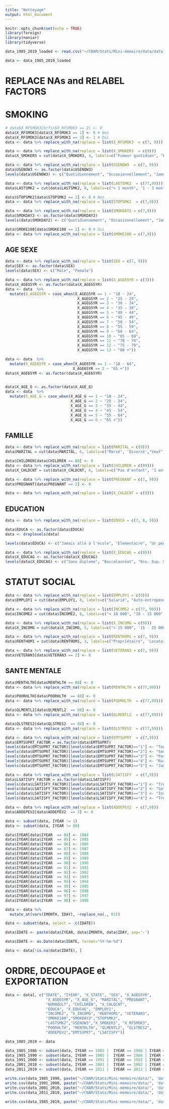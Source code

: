 ```yaml
---
title: "Nettoyage"
output: html_document
---
```


```r
knitr::opts_chunk$set(echo = TRUE)
library(foreign)
library(naniar)
library(tidyverse)
```

```r
data_1985_2019_loaded <- read.csv("~/CNAM/Stats/Mini-memoire/data/data_1985_2019_loaded.csv")
```

```r
data <- data_1985_2019_loaded
```

# REPLACE NAs and RELABEL FACTORS

# SMOKING

```r
# data$X_RFSMOK3[brfss$X_RFSMOK3 == 2] <- 0
data$X_RFSMOK3[data$X_RFSMOK3 == 1] <- 0 # Non
data$X_RFSMOK3[data$X_RFSMOK3 == 2] <- 1 # Oui
data <- data %>% replace_with_na(replace = list(X_RFSMOK3  = c(7, 9)))

data <- data %>% replace_with_na(replace = list(X_SMOKER3  = c(9)))
data$X_SMOKER3 = cut(data$X_SMOKER3, 4, labels=c("Fumeur quotidien", "Fumeur occasionnel", "Ancien fumeur", "Non fumeur"))

data <- data %>% replace_with_na(replace = list(USENOW3  = c(7, 9)))
data$USENOW3 <- as.factor(data$USENOW3)
levels(data$USENOW3) <- c("Quotidiennement", "Occasionnellement", "Jamais")

data <- data %>% replace_with_na(replace = list(LASTSMK2  = c(77,99)))
data$LASTSMK2 = cut(data$LASTSMK2, 8, labels=c("< 1 month", '1 - 3 month',"3 - 6 months","6 - 12 months","1 - 5 year","5 - 10 years", "10 years or more", "Never smoked"))

data$STOPSMK2[data$STOPSMK2 == 2] <- 0 # Non
data <- data %>% replace_with_na(replace = list(STOPSMK2  = c(7,9)))

data <- data %>% replace_with_na(replace = list(SMOKDAY2 = c(7,9)))
data$SMOKDAY2 <- as.factor(data$SMOKDAY2)
levels(data$SMOKDAY2) <- c("Quotidiennement", "Occasionnellement", "Jamais")

data$SMOKE100[data$SMOKE100 == 2] <- 0 # Oui
data <- data %>% replace_with_na(replace = list(SMOKE100 = c(7,9)))
```

## AGE SEXE

```r
data <- data %>% replace_with_na(replace = list(SEX = c(7, 9)))
data$SEX <- as.factor(data$SEX)
levels(data$SEX) <- c("Male", "Female")

data <- data %>% replace_with_na(replace = list(X_AGE65YR = c(3)))
data$X_AGEG5YR <- as.factor(data$X_AGEG5YR)
data <- data  %>% 
  mutate(X_AGEG5YR = case_when(X_AGEG5YR == 1 ~ "18 - 24",
                                X_AGEG5YR == 2 ~ "25 - 29",
                                X_AGEG5YR == 3 ~ "30 - 34",
                                X_AGEG5YR == 4 ~ "35 - 39",
                                X_AGEG5YR == 5 ~ "40 - 44",
                                X_AGEG5YR == 6 ~ "45 - 49",
                                X_AGEG5YR == 7 ~ "50 - 54",
                                X_AGEG5YR == 8 ~ "55 - 59",
                                X_AGEG5YR == 9 ~ "60 - 64",
                                X_AGEG5YR == 10 ~ "65 - 69",
                                X_AGEG5YR == 11 ~ "70 - 74",
                                X_AGEG5YR == 12 ~ "75 - 79",
                                X_AGEG5YR == 13 ~ "80 +"))

data <- data  %>% 
  mutate(X_AGE65YR = case_when(X_AGE65YR == 1 ~ "18 - 64",
                              X_AGE65YR == 2 ~ "65 +"))
data$X_AGE65YR <- as.factor(data$X_AGE65YR)

         
data$X_AGE_G <- as.factor(data$X_AGE_G)
data <- data  %>% 
  mutate(X_AGE_G = case_when(X_AGE_G == 1 ~ "18 - 24",
                             X_AGE_G == 2 ~ "25 - 34",
                             X_AGE_G == 3 ~ "35 - 44",
                             X_AGE_G == 4 ~ "45 - 54",
                             X_AGE_G == 5 ~ "55 - 64",
                             X_AGE_G == 6 ~ "65 +"))
```

## FAMILLE

```r
data <- data %>% replace_with_na(replace = list(MARITAL = c(9)))
data$MARITAL = cut(data$MARITAL, 6, labels=c("Marié", 'Divorcé',"Veuf","Séparé","Jamais marié","Membre d'un couple non marié"))

data$CHILDREN[data$CHILDREN == 88] <- 0
data <- data %>% replace_with_na(replace = list(CHILDREN = c(99)))
data$X_CHLDCNT = cut(data$X_CHLDCNT, 6, labels=c("Pas d'enfant", '1 enfant',"2 enfants","3 enfants","4 enfants","Plus de 5 enfants"))

data <- data %>% replace_with_na(replace = list(PREGNANT = c(7, 9)))
data$PREGNANT[data$PREGNANT == 2] <- 0

data <- data %>% replace_with_na(replace = list(X_CHLDCNT = c(9)))
```

## EDUCATION


```r
data <- data %>% replace_with_na(replace = list(EDUCA = c(7, 8, 9)))

data$EDUCA <- as.factor(data$EDUCA)
data <- droplevels(data)

levels(data$EDUCA) <- c("Jamais allé à l'école", "Elementaire", "Un peu lycée", "Fini lycée", "Un peu licence", "Fini licence")

data <- data %>% replace_with_na(replace = list(X_EDUCAG = c(9)))
data$X_EDUCAG <- as.factor(data$X_EDUCAG)
levels(data$X_EDUCAG) <- c("Sans diplome", "Baccalauréat", "Ens. Sup. Sans diplome", "Ens. Sup. Avec diplome")
```

# STATUT SOCIAL

```r
data <- data %>% replace_with_na(replace = list(EMPLOY1 = c(9)))
data$EMPLOY1 = cut(data$EMPLOY1, 8, labels=c("Salarié", "Auto-entrepeneur","Chômeur > 1 an","Chômeur < 1 an", "Personne au foyer","Etudiant", "Retraité", "Dans l'impossibilité de travailler"))

data <- data %>% replace_with_na(replace = list(INCOME2 = c(77, 99)))
data$INCOME2 = cut(data$INCOME2, 8, labels=c("< 10 000", "10 - 15 000",'15 - 20 000',"20 - 25 000", "25 - 35 000","35 - 50 000", "50 - 75  000", "75 000 +"))

data <- data %>% replace_with_na(replace = list(X_INCOMG = c(9)))
data$X_INCOMG = cut(data$X_INCOMG, 5, labels=c("< 15 000", '15 - 25 000',"25 - 35 000","35 - 50 000","< 50 000"))

data <- data %>% replace_with_na(replace = list(RENTHOM1 = c(7, 9)))
data$RENTHOM1 = cut(data$RENTHOM1, 3, labels=c("Propriétaire", 'Locataire',"Autre"))

data <- data %>% replace_with_na(replace = list(VETERAN3 = c(7, 9)))
data$VETERAN3[data$VETERAN3 == 2] <- 0
```

## SANTE MENTALE

```r
data$MENTHLTH[data$MENTHLTH == 88] <- 0
data <- data %>% replace_with_na(replace = list(MENTHLTH = c(77,99)))

data$POORHLTH[data$POORHLTH  == 88] <- 0
data <- data %>% replace_with_na(replace = list(POORHLTH  = c(77,99)))

data$QLMENTL2[data$QLMENTL2  == 88] <- 0
data <- data %>% replace_with_na(replace = list(QLMENTL2  = c(77,99)))

data$QLSTRES2[data$QLSTRES2  == 88] <- 0
data <- data %>% replace_with_na(replace = list(QLSTRES2  = c(77,99)))

data <- data %>% replace_with_na(replace = list(EMTSUPRT  = c(7,9)))
data$EMTSUPRT_FACTOR = as.factor(data$EMTSUPRT)
levels(data$EMTSUPRT_FACTOR)[levels(data$EMTSUPRT_FACTOR)=="1"] <- "Toujours"
levels(data$EMTSUPRT_FACTOR)[levels(data$EMTSUPRT_FACTOR)=="2"] <- "Souvent"
levels(data$EMTSUPRT_FACTOR)[levels(data$EMTSUPRT_FACTOR)=="3"] <- "Parfois"
levels(data$EMTSUPRT_FACTOR)[levels(data$EMTSUPRT_FACTOR)=="4"] <- "Rarement"
levels(data$EMTSUPRT_FACTOR)[levels(data$EMTSUPRT_FACTOR)=="5"] <- "Jamais"

data <- data %>% replace_with_na(replace = list(LSATISFY  = c(7,9)))
data$LSATISFY_FACTOR = as.factor(data$LSATISFY)
levels(data$LSATISFY_FACTOR)[levels(data$LSATISFY_FACTOR)=="1"] <- "Très satisfait"
levels(data$LSATISFY_FACTOR)[levels(data$LSATISFY_FACTOR)=="2"] <- "Satisfait"
levels(data$LSATISFY_FACTOR)[levels(data$LSATISFY_FACTOR)=="3"] <- "Insatisfait"
levels(data$LSATISFY_FACTOR)[levels(data$LSATISFY_FACTOR)=="4"] <- "Très insatisfait"

data <- data %>% replace_with_na(replace = list(ADDEPEV2  = c(7,9)))
data$ADDEPEV2[data$ADDEPEV2  == 2] <- 0

```

```r
data <- subset(data, IYEAR != 1)
data <- subset(data, IYEAR != 80)

data$IYEAR[data$IYEAR  == 84] <- 1984
data$IYEAR[data$IYEAR  == 85] <- 1985
data$IYEAR[data$IYEAR  == 86] <- 1986
data$IYEAR[data$IYEAR  == 87] <- 1987
data$IYEAR[data$IYEAR  == 88] <- 1988
data$IYEAR[data$IYEAR  == 89] <- 1989
data$IYEAR[data$IYEAR  == 90] <- 1990
data$IYEAR[data$IYEAR  == 91] <- 1991
data$IYEAR[data$IYEAR  == 92] <- 1992
data$IYEAR[data$IYEAR  == 93] <- 1993
data$IYEAR[data$IYEAR  == 94] <- 1994
data$IYEAR[data$IYEAR  == 95] <- 1995
data$IYEAR[data$IYEAR  == 96] <- 1996
data$IYEAR[data$IYEAR  == 97] <- 1997
data$IYEAR[data$IYEAR  == 98] <- 1998
```

```r
data <- data %>%
  mutate_at(vars(IMONTH, IDAY), ~replace_na(., 01))

data <- subset(data, select = -c(IDATE))

data$IDATE <- paste(data$IYEAR, data$IMONTH, data$IDAY, sep='-')

data$IDATE <- as.Date(data$IDATE, format="%Y-%m-%d")

data <- data[!is.na(data$IDATE), ]
```

# ORDRE, DECOUPAGE et EXPORTATION

```r
data <- data[, c("IDATE", "IYEAR", "X_STATE", "SEX", "X_AGEG5YR",
                  "X_AGE65YR", "X_AGE_G", "MARITAL", "PREGNANT", 
                  "NUMADULT", "CHILDREN", "X_CHLDCNT", 
                  "EDUCA", "X_EDUCAG", "EMPLOY1", 
                  "INCOME2", "X_INCOMG", "RENTHOM1", "VETERAN3", 
                  "SMOKE100","SMOKDAY2","STOPSMK2",
                  "LASTSMK2","USENOW3","X_SMOKER3", "X_RFSMOK3",
                  "POORHLTH", "MENTHLTH", "QLMENTL2", "QLSTRES2", 
                  "ADDEPEV2","EMTSUPRT", "LSATISFY")]
```

```r
data_1985_2019 <- data

data_1985_1986 <- subset(data, IYEAR == 1985 |  IYEAR == 1986 | IYEAR == 1987 | IYEAR == 1988)
data_1985_1990 <- subset(data, IYEAR == 1985 |  IYEAR == 1986 | IYEAR == 1987 | IYEAR == 1988 | IYEAR == 1989 | IYEAR == 1990)
data_1991_2000 <- subset(data, IYEAR == 1991 |  IYEAR == 1992 | IYEAR == 1993 | IYEAR == 1994 | IYEAR == 1995 | IYEAR == 1996 | 1997 | IYEAR == 1998 | IYEAR == 1999 | IYEAR == 2000)
data_2001_2010 <- subset(data, IYEAR == 2001 |  IYEAR == 2002 | IYEAR == 2003 | IYEAR == 2004 | IYEAR == 2005 | IYEAR == 2006 | 2007 | IYEAR == 2008 | IYEAR == 2009 | IYEAR == 2010)
data_2011_2019 <- subset(data, IYEAR == 2011 |  IYEAR == 2012 | IYEAR == 2013 | IYEAR == 2014 | IYEAR == 2015 | IYEAR == 2016 | 2017 | IYEAR == 2018 | IYEAR == 2019 | IYEAR == 2020)
```


```r
write.csv(data_1985_1990, paste("~/CNAM/Stats/Mini-memoire/data/", 'data_1985_1990_cleaned.csv',sep = ''))
write.csv(data_1991_2000, paste("~/CNAM/Stats/Mini-memoire/data/", 'data_1991_2000_cleaned.csv',sep = ''))
write.csv(data_2001_2010, paste("~/CNAM/Stats/Mini-memoire/data/", 'data_2001_2010_cleaned.csv',sep = ''))
write.csv(data_2011_2019, paste("~/CNAM/Stats/Mini-memoire/data/", 'data_2011_2019_cleaned.csv',sep = ''))

write.csv(data_1985_2019, paste("~/CNAM/Stats/Mini-memoire/data/", 'data_1985_2019_cleaned.csv',sep = ''))
```

